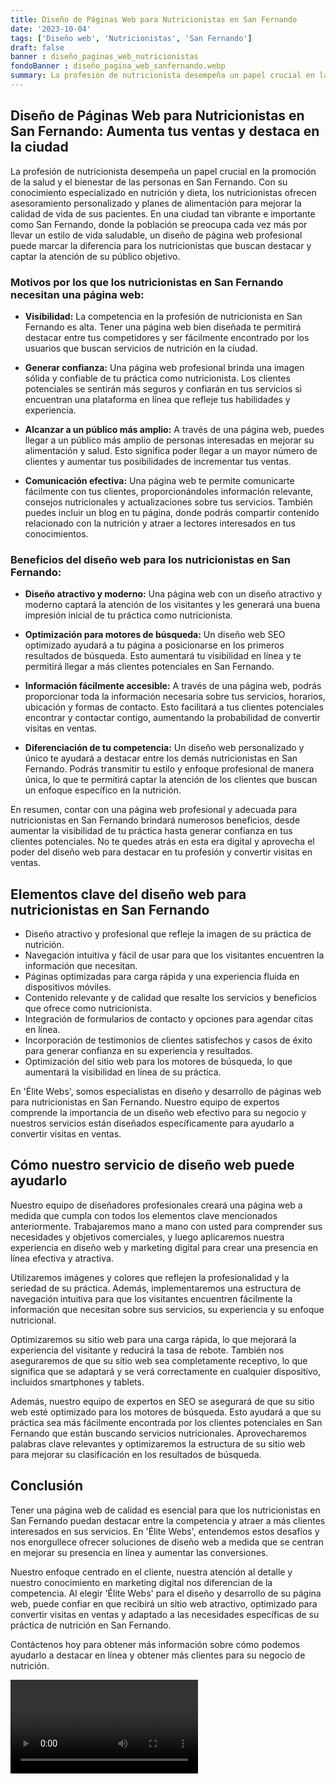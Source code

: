 ```yaml
---
title: Diseño de Páginas Web para Nutricionistas en San Fernando
date: '2023-10-04'
tags: ['Diseño web', 'Nutricionistas', 'San Fernando']
draft: false
banner : diseño_paginas_web_nutricionistas
fondoBanner : diseño_pagina_web_sanfernando.webp
summary: La profesión de nutricionista desempeña un papel crucial en la promoción de la salud y el bienestar de las personas en San Fernando. Con su conocimiento especializado en nutrición y dieta, los nutricionistas ofrecen asesoramiento personalizado y planes de alimentación para mejorar la calidad de vida de sus pacientes. En una ciudad tan vibrante e importante como San Fernando, donde la población se preocupa cada vez más por llevar un estilo de vida saludable, un diseño de página web profesional puede marcar la diferencia para los nutricionistas que buscan destacar y captar la atención de su público objetivo.
---
```


## **Diseño de Páginas Web para Nutricionistas en San Fernando: Aumenta tus ventas y destaca en la ciudad**

La profesión de nutricionista desempeña un papel crucial en la promoción de la salud y el bienestar de las personas en San Fernando. Con su conocimiento especializado en nutrición y dieta, los nutricionistas ofrecen asesoramiento personalizado y planes de alimentación para mejorar la calidad de vida de sus pacientes. En una ciudad tan vibrante e importante como San Fernando, donde la población se preocupa cada vez más por llevar un estilo de vida saludable, un diseño de página web profesional puede marcar la diferencia para los nutricionistas que buscan destacar y captar la atención de su público objetivo.

### **Motivos por los que los nutricionistas en San Fernando necesitan una página web:**

- **Visibilidad:** La competencia en la profesión de nutricionista en San Fernando es alta. Tener una página web bien diseñada te permitirá destacar entre tus competidores y ser fácilmente encontrado por los usuarios que buscan servicios de nutrición en la ciudad.

- **Generar confianza:** Una página web profesional brinda una imagen sólida y confiable de tu práctica como nutricionista. Los clientes potenciales se sentirán más seguros y confiarán en tus servicios si encuentran una plataforma en línea que refleje tus habilidades y experiencia.

- **Alcanzar a un público más amplio:** A través de una página web, puedes llegar a un público más amplio de personas interesadas en mejorar su alimentación y salud. Esto significa poder llegar a un mayor número de clientes y aumentar tus posibilidades de incrementar tus ventas.

- **Comunicación efectiva:** Una página web te permite comunicarte fácilmente con tus clientes, proporcionándoles información relevante, consejos nutricionales y actualizaciones sobre tus servicios. También puedes incluir un blog en tu página, donde podrás compartir contenido relacionado con la nutrición y atraer a lectores interesados en tus conocimientos.

### **Beneficios del diseño web para los nutricionistas en San Fernando:**

- **Diseño atractivo y moderno:** Una página web con un diseño atractivo y moderno captará la atención de los visitantes y les generará una buena impresión inicial de tu práctica como nutricionista.

- **Optimización para motores de búsqueda:** Un diseño web SEO optimizado ayudará a tu página a posicionarse en los primeros resultados de búsqueda. Esto aumentará tu visibilidad en línea y te permitirá llegar a más clientes potenciales en San Fernando.

- **Información fácilmente accesible:** A través de una página web, podrás proporcionar toda la información necesaria sobre tus servicios, horarios, ubicación y formas de contacto. Esto facilitará a tus clientes potenciales encontrar y contactar contigo, aumentando la probabilidad de convertir visitas en ventas.

- **Diferenciación de tu competencia:** Un diseño web personalizado y único te ayudará a destacar entre los demás nutricionistas en San Fernando. Podrás transmitir tu estilo y enfoque profesional de manera única, lo que te permitirá captar la atención de los clientes que buscan un enfoque específico en la nutrición.

En resumen, contar con una página web profesional y adecuada para nutricionistas en San Fernando brindará numerosos beneficios, desde aumentar la visibilidad de tu práctica hasta generar confianza en tus clientes potenciales. No te quedes atrás en esta era digital y aprovecha el poder del diseño web para destacar en tu profesión y convertir visitas en ventas.

<GifSeo />

<Cta />

## Elementos clave del diseño web para nutricionistas en San Fernando

- Diseño atractivo y profesional que refleje la imagen de su práctica de nutrición.
- Navegación intuitiva y fácil de usar para que los visitantes encuentren la información que necesitan.
- Páginas optimizadas para carga rápida y una experiencia fluida en dispositivos móviles.
- Contenido relevante y de calidad que resalte los servicios y beneficios que ofrece como nutricionista.
- Integración de formularios de contacto y opciones para agendar citas en línea.
- Incorporación de testimonios de clientes satisfechos y casos de éxito para generar confianza en su experiencia y resultados.
- Optimización del sitio web para los motores de búsqueda, lo que aumentará la visibilidad en línea de su práctica.

En 'Élite Webs', somos especialistas en diseño y desarrollo de páginas web para nutricionistas en San Fernando. Nuestro equipo de expertos comprende la importancia de un diseño web efectivo para su negocio y nuestros servicios están diseñados específicamente para ayudarlo a convertir visitas en ventas.

## Cómo nuestro servicio de diseño web puede ayudarlo

Nuestro equipo de diseñadores profesionales creará una página web a medida que cumpla con todos los elementos clave mencionados anteriormente. Trabajaremos mano a mano con usted para comprender sus necesidades y objetivos comerciales, y luego aplicaremos nuestra experiencia en diseño web y marketing digital para crear una presencia en línea efectiva y atractiva.

Utilizaremos imágenes y colores que reflejen la profesionalidad y la seriedad de su práctica. Además, implementaremos una estructura de navegación intuitiva para que los visitantes encuentren fácilmente la información que necesitan sobre sus servicios, su experiencia y su enfoque nutricional.

Optimizaremos su sitio web para una carga rápida, lo que mejorará la experiencia del visitante y reducirá la tasa de rebote. También nos aseguraremos de que su sitio web sea completamente receptivo, lo que significa que se adaptará y se verá correctamente en cualquier dispositivo, incluidos smartphones y tablets.

Además, nuestro equipo de expertos en SEO se asegurará de que su sitio web esté optimizado para los motores de búsqueda. Esto ayudará a que su práctica sea más fácilmente encontrada por los clientes potenciales en San Fernando que están buscando servicios nutricionales. Aprovecharemos palabras clave relevantes y optimizaremos la estructura de su sitio web para mejorar su clasificación en los resultados de búsqueda.

## Conclusión

Tener una página web de calidad es esencial para que los nutricionistas en San Fernando puedan destacar entre la competencia y atraer a más clientes interesados en sus servicios. En 'Élite Webs', entendemos estos desafíos y nos enorgullece ofrecer soluciones de diseño web a medida que se centran en mejorar su presencia en línea y aumentar las conversiones.

Nuestro enfoque centrado en el cliente, nuestra atención al detalle y nuestro conocimiento en marketing digital nos diferencian de la competencia. Al elegir 'Élite Webs' para el diseño y desarrollo de su página web, puede confiar en que recibirá un sitio web atractivo, optimizado para convertir visitas en ventas y adaptado a las necesidades específicas de su práctica de nutrición en San Fernando.

Contáctenos hoy para obtener más información sobre cómo podemos ayudarlo a destacar en línea y obtener más clientes para su negocio de nutrición.

<Video />

<CtaBot job='Nutricionistas' city='San Fernando'/>

<Gmaps query='San Fernando+españa+maps' />